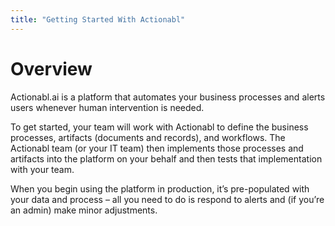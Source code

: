 ```yaml
---
title: "Getting Started With Actionabl"
---
```


# Overview

Actionabl.ai is a platform that automates your business processes and alerts users whenever human intervention is needed. 

To get started, your team will work with Actionabl to define the business processes, artifacts (documents and records), and workflows. The Actionabl team (or your IT team) then implements those processes and artifacts into the platform on your behalf and then tests that implementation with your team. 

When you begin using the platform in production, it’s pre-populated with your data and process – all you need to do is respond to alerts and (if you’re an admin) make minor adjustments.

<CardGroup cols="2">
  <Card title="Key Concepts & Terms" icon="sparkles" href="quick-start-guide/key-concepts-terms" />

  <Card title="Card" icon="sparkles" />
</CardGroup>